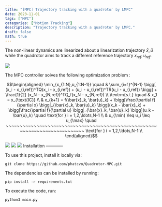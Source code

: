 ```yaml
---
title: "[MPC] Trajectory tracking with a quadrotor by LMPC"
date: 2023-11-01
tags: ["MPC"]
categories: ["Motion Tracking"]
description: "Trajectory tracking with a quadrotor by LMPC."
draft: false
math: true
---
```


The non-linear dynamics are linearized about a linearization trajectory $\bar{x}, \bar{u}$ while the quadrotor aims to track a different reference trajectory 
$x_{ref}, u_{ref}$.

![](https://raw.githubusercontent.com/phatcvo/Quadrotor-MPC/main/images/drone_image.png)

The MPC controller solves the following optimization problem :


$$\begin{aligned} 
\min_{x_{1:N},u_{1:N-1}} \quad & \sum_{i=1}^{N-1} \bigg[ (x_i - x_{i,ref})^TQ(x_i - x_{i,ref}) + (u_i - u_{i,ref})^TR(u_i - u_{i,ref}) \bigg] + \frac{1}{2} (x_N - x_{N,ref})^TQ_f(x_N - x_{N,ref}) \\
\textrm{s.t.} \quad 
 & x_1 = x_{\text{IC}} \\ 
 & x_{k+1} = f(\bar{x}_k, \bar{u}_k) + \bigg[\frac{\partial f}{\partial x} \bigg|_{\bar{x}_k, \bar{u}_k}  \bigg](x_k - \bar{x}_k) + \bigg[\frac{\partial f}{\partial u} \bigg|_{\bar{x}_k, \bar{u}_k}  \bigg](u_k - \bar{u}_k)   \quad \text{for } i = 1,2,\ldots,N-1 \\ 
 & u_{\min} \leq u_i \leq u_{\max} \quad ~~~~~~~~~~~~~~~~~~~~~~~~~~~~~~~~~~~~~~~~~~~~~~~~~~~~~~~~~~~~~~~~~~~~~~~~~~~~~ \text{for } i = 1,2,\ldots,N-1 \\ 
 \end{aligned}$$


![](https://raw.githubusercontent.com/phatcvo/Quadrotor-MPC/main/images/drone.gif)
![](https://raw.githubusercontent.com/phatcvo/Quadrotor-MPC/main/images/state_trajectories_pos.png)
![](https://raw.githubusercontent.com/phatcvo/Quadrotor-MPC/main/images/state_trajectories_vel.png)
Installation
------------

To use this project, install it locally via:
```
git clone https://github.com/phatcvo/Quadrotor-MPC.git
```

The dependencies can be installed by running:
```
pip install -r requirements.txt
```

To execute the code, run:
```
python3 main.py
```
